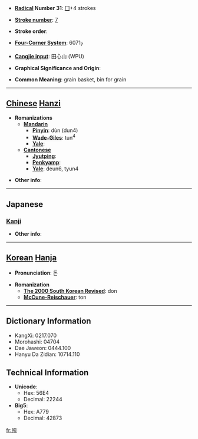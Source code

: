 * '''[[Wiktionary:Chinese radical index| Radical]] Number 31''': [[Wiktionary:Chinese radical index 囗|囗]]+4 strokes

* '''[[Wiktionary:Chinese total strokes index|Stroke number]]''': [[Wiktionary:Chinese total strokes index 7|7]]

* '''Stroke order''': 

* '''[[Wiktionary:Chinese four corner index|Four-Corner System]]''': 6071<sub>7</sub>

* '''[[Wiktionary:Chinese Cangjie index|Cangjie input]]''': 田心山 (WPU)

* '''Graphical Significance and Origin''': 

* '''Common Meaning''': grain basket, bin for grain

----

== [[Chinese]] [[Hanzi]] ==

* '''Romanizations'''
** '''[[Mandarin]]'''
*** '''[[Pinyin]]''': dùn (dun4)
*** '''[[Wade-Giles]]''': tun<sup>4</sup>
*** '''[[Yale]]''': 
** '''[[Cantonese]]'''
*** '''[[Jyutping]]''':
*** '''[[Penkyamp]]''': 
*** '''[[Yale]]''': deun6, tyun4

* '''Other info''': 

----

==Japanese==
===[[Kanji]]===
{{kanji|on readings=[[とん]] (ton), [[どん]] (don)
|kun readings=[[ざる]] (zaru)
}}

* '''Other info''':  

----

== [[Korean]] [[Hanja]] ==

* '''Pronunciation''': 돈

* '''Romanization'''
** '''[[The 2000 South Korean Revised Romanization|The 2000 South Korean Revised]]''': don
** '''[[McCune-Reischauer]]''': ton

----

== Dictionary Information ==

* KangXi: 0217.070
* Morohashi: 04704
* Dae Jaweon: 0444.100
* Hanyu Da Zidian: 10714.110

== Technical Information ==

* '''Unicode''':
** Hex: 56E4
** Decimal: 22244
* '''Big5''':
** Hex: A779
** Decimal: 42873

[[fr:囤]]